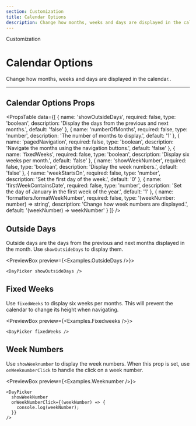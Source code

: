 ```yaml
---
section: Customization
title: Calendar Options
description: Change how months, weeks and days are displayed in the calendar.
---
```


<SectionTitle>Customization</SectionTitle>

# Calendar Options

<Description>
  Change how months, weeks and days are displayed in the calendar..
</Description>

---

## Calendar Options Props

<PropsTable
  data={[
    {
      name: 'showOutsideDays',
      required: false,
      type: 'boolean',
      description: 'Display the days from the previous and next months.',
      default: 'false'
    },
    {
      name: 'numberOfMonths',
      required: false,
      type: 'number',
      description: 'The number of months to display.',
      default: '1'
    },
    {
      name: 'pagedNavigation',
      required: false,
      type: 'boolean',
      description: 'Navigate the months using the navigation buttons.',
      default: 'false'
    },
    {
      name: 'fixedWeeks',
      required: false,
      type: 'boolean',
      description: 'Display six weeks per month.',
      default: 'false'
    },
    {
      name: 'showWeekNumber',
      required: false,
      type: 'boolean',
      description: 'Display the week numbers.',
      default: 'false'
    },
    {
      name: 'weekStartsOn',
      required: false,
      type: 'number',
      description: 'Set the first day of the week.',
      default: '0'
    },
    {
      name: 'firstWeekContainsDate',
      required: false,
      type: 'number',
      description: 'Set the day of January in the first week of the year.',
      default: '1'
    },
    {
      name: 'formatters.formatWeekNumber',
      required: false,
      type: '(weekNumber: number) => string',
      description: 'Change how week numbers are displayed.',
      default: '(weekNumber) => weekNumber'
    }
  ]}
/>

## Outside Days

Outside days are the days from the previous and next months displayed in the month. Use `showOutsideDays` to display them.

<PreviewBox preview={<Examples.OutsideDays />}>
  ```tsx
  <DayPicker showOutsideDays />
  ```
</PreviewBox>

## Fixed Weeks

Use `fixedWeeks` to display six weeks per months. This will prevent the calendar
to change its height when navigating.

<PreviewBox preview={<Examples.Fixedweeks />}>
  ```tsx
  <DayPicker fixedWeeks />
  ```
</PreviewBox>

## Week Numbers

Use `showWeeknumber` to display the week numbers. When this prop is set, use
`onWeeknumberClick` to handle the click on a week number.

<PreviewBox preview={<Examples.Weeknumber />}>
  ```tsx
  <DayPicker
    showWeekNumber
    onWeekNumberClick={(weekNumber) => {
      console.log(weekNumber);
    }}
  />
  ```
</PreviewBox>
